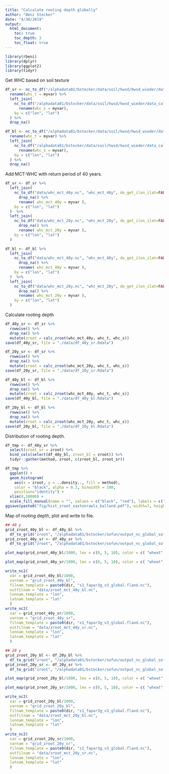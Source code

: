 ```yaml
---
title: "Calculate rooting depth globally"
author: "Beni Stocker"
date: "4/30/2019"
output:
  html_document:
    toc: true
    toc_depth: 3
    toc_float: true
---
```


```r
library(rbeni)
library(dplyr)
library(ggplot2)
library(tidyr)
```

Get WHC based on soil texture
```r
df_sr <- nc_to_df("/alphadata01/bstocker/data/soil/hwsd/hwsd_wieder/data_calculated_halfdeg/T_sr_WHC.nc", "whc") %>% 
  rename(whc_t = myvar) %>% 
  left_join(
    nc_to_df("/alphadata01/bstocker/data/soil/hwsd/hwsd_wieder/data_calculated_halfdeg/S_sr_WHC.nc", "whc") %>% 
      rename(whc_s = myvar),
    by = c("lon", "lat")
  ) %>% 
  drop_na()

df_bl <- nc_to_df("/alphadata01/bstocker/data/soil/hwsd/hwsd_wieder/data_calculated_halfdeg/T_bl_WHC.nc", "whc") %>% 
  rename(whc_t = myvar) %>% 
  left_join(
    nc_to_df("/alphadata01/bstocker/data/soil/hwsd/hwsd_wieder/data_calculated_halfdeg/S_bl_WHC.nc", "whc") %>% 
      rename(whc_s = myvar),
    by = c("lon", "lat")
  ) %>% 
  drop_na()
```

Add MCT-WHC with return period of 40 years.
```r
df_sr <- df_sr %>% 
  left_join(
    nc_to_df("data/whc_mct_40y.nc", "whc_mct_40y", do_get_ilon_ilat=FALSE) %>% 
      drop_na() %>% 
      rename( whc_mct_40y = myvar ),
    by = c("lon", "lat")
  )  %>% 
  left_join(
    nc_to_df("data/whc_mct_20y.nc", "whc_mct_20y", do_get_ilon_ilat=FALSE) %>% 
      drop_na() %>% 
      rename( whc_mct_20y = myvar ),
    by = c("lon", "lat")
  )

df_bl <- df_bl %>% 
  left_join(
    nc_to_df("data/whc_mct_40y.nc", "whc_mct_40y", do_get_ilon_ilat=FALSE) %>% 
      drop_na() %>% 
      rename( whc_mct_40y = myvar ),
    by = c("lon", "lat")
  )  %>% 
  left_join(
    nc_to_df("data/whc_mct_20y.nc", "whc_mct_20y", do_get_ilon_ilat=FALSE) %>% 
      drop_na() %>% 
      rename( whc_mct_20y = myvar ),
    by = c("lon", "lat")
  )
```

Calculate rooting depth
```r
df_40y_sr <- df_sr %>% 
  rowwise() %>% 
  drop_na() %>% 
  mutate(zroot = calc_zroot(whc_mct_40y, whc_t, whc_s))
save(df_40y_sr, file = "./data/df_40y_sr.Rdata")

df_20y_sr <- df_sr %>% 
  rowwise() %>% 
  drop_na() %>% 
  mutate(zroot = calc_zroot(whc_mct_20y, whc_t, whc_s))
save(df_20y_sr, file = "./data/df_20y_sr.Rdata")

df_40y_bl <- df_bl %>% 
  rowwise() %>% 
  drop_na() %>% 
  mutate(zroot = calc_zroot(whc_mct_40y, whc_t, whc_s))
save(df_40y_bl, file = "./data/df_40y_bl.Rdata")

df_20y_bl <- df_bl %>% 
  rowwise() %>% 
  drop_na() %>% 
  mutate(zroot = calc_zroot(whc_mct_20y, whc_t, whc_s))
save(df_20y_bl, file = "./data/df_20y_bl.Rdata")
```

Distribution of rooting depth.
```r
df_tmp <- df_40y_sr %>% 
  select(zroot_sr = zroot) %>% 
  bind_cols(select(df_40y_bl, zroot_bl = zroot)) %>% 
  tidyr::gather(method, zroot, c(zroot_bl, zroot_sr))

df_tmp %>% 
  ggplot() +
  geom_histogram(
    aes(x = zroot, y = ..density.., fill = method), 
    color = "black", alpha = 0.3, binwidth = 100, 
    position="identity") +
  xlim(0,10000) +
  scale_fill_manual(name = "", values = c("black", "red"), labels = c("Balland", "SaxtonRawls"))
ggsave(paste0("fig/hist_zroot_saxtonrawls_balland.pdf"), width=7, height=5)
```

Map of rooting depth, plot and write to file.
```r
## 40 y
grid_zroot_40y_bl <- df_40y_bl %>% 
  df_to_grid("zroot", "/alphadata01/bstocker/sofun/output_nc_global_sofun/s1_fapar3g_v3_global.fland.nc") 
grid_zroot_40y_sr <- df_40y_sr %>% 
  df_to_grid("zroot", "/alphadata01/bstocker/sofun/output_nc_global_sofun/s1_fapar3g_v3_global.fland.nc") 

plot_map(grid_zroot_40y_bl/1000, lev = c(0, 5, 10), color = c( "wheat", "tomato2", "tomato4", "darkorchid4" ), minval = 0, maxval = 10, file="fig/map_zroot_40y_bl.pdf")

plot_map(grid_zroot_40y_sr/1000, lev = c(0, 5, 10), color = c( "wheat", "tomato2", "tomato4", "darkorchid4" ), minval = 0, maxval = 10, file="fig/map_zroot_40y_sr.pdf")

write_nc2(
  var = grid_zroot_40y_bl/1000, 
  varnam = "grid_zroot_40y_bl", 
  filnam_template = paste0(dir, "s1_fapar3g_v3_global.fland.nc"), 
  outfilnam = "data/zroot_mct_40y_bl.nc",
  lonnam_template = "lon", 
  latnam_template = "lat"
  )
write_nc2(
  var = grid_zroot_40y_sr/1000, 
  varnam = "grid_zroot_40y_sr", 
  filnam_template = paste0(dir, "s1_fapar3g_v3_global.fland.nc"), 
  outfilnam = "data/zroot_mct_40y_sr.nc",
  lonnam_template = "lon", 
  latnam_template = "lat"
  )

## 20 y
grid_zroot_20y_bl <- df_20y_bl %>% 
  df_to_grid("zroot", "/alphadata01/bstocker/sofun/output_nc_global_sofun/s1_fapar3g_v3_global.fland.nc") 
grid_zroot_20y_sr <- df_20y_sr %>% 
  df_to_grid("zroot", "/alphadata01/bstocker/sofun/output_nc_global_sofun/s1_fapar3g_v3_global.fland.nc") 

plot_map(grid_zroot_20y_bl/1000, lev = c(0, 5, 10), color = c( "wheat", "tomato2", "tomato4", "darkorchid4" ), minval = 0, maxval = 10, file="fig/map_zroot_20y_bl.pdf")

plot_map(grid_zroot_20y_sr/1000, lev = c(0, 5, 10), color = c( "wheat", "tomato2", "tomato4", "darkorchid4" ), minval = 0, maxval = 10, file="fig/map_zroot_20y_sr.pdf")

write_nc2(
  var = grid_zroot_20y_bl/1000, 
  varnam = "grid_zroot_20y_bl", 
  filnam_template = paste0(dir, "s1_fapar3g_v3_global.fland.nc"), 
  outfilnam = "data/zroot_mct_20y_bl.nc",
  lonnam_template = "lon", 
  latnam_template = "lat"
  )
write_nc2(
  var = grid_zroot_20y_sr/1000, 
  varnam = "grid_zroot_20y_sr", 
  filnam_template = paste0(dir, "s1_fapar3g_v3_global.fland.nc"), 
  outfilnam = "data/zroot_mct_20y_sr.nc",
  lonnam_template = "lon", 
  latnam_template = "lat"
  )
```